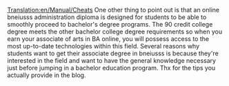 [[Translation:en/Manual/Cheats]]
One other thing to point out is that an online bneiusss administration diploma is designed for students to be able to smoothly proceed to bachelor's degree programs. The 90 credit college degree meets the other bachelor college degree requirements so when you earn your associate of arts in BA online, you will possess access to the most up-to-date technologies within this field. Several reasons why students want to get their associate degree in bneiusss is because they're interested in the field and want to have the general knowledge necessary just before jumping in a bachelor education program. Thx for the tips you actually provide in the blog.